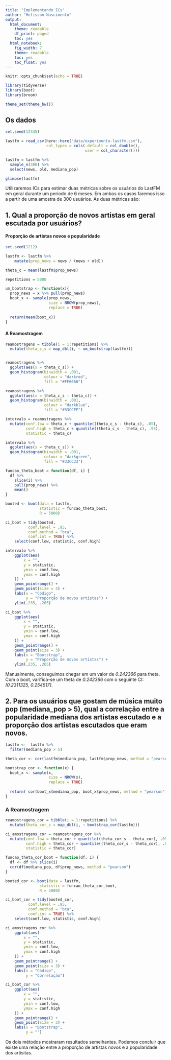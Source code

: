 ```yaml
---
title: "Implementando ICs"
author: "Helisson Nascimento"
output:
  html_document:
    theme: readable
    df_print: paged
    toc: yes
  html_notebook:
    fig_width: 7
    theme: readable
    toc: yes
    toc_float: yes
---
```


```r
knitr::opts_chunk$set(echo = TRUE)

library(tidyverse)
library(boot)
library(broom)

theme_set(theme_bw())
```

## Os dados

```r
set.seed(12345)

lastfm = read_csv(here::here("data/experimento-lastfm.csv"), 
                  col_types = cols(.default = col_double(), 
                                   user = col_character()))

lastfm = lastfm %>% 
  sample_n(300) %>% 
  select(news, old, mediana_pop)

glimpse(lastfm)
```


Utilizaremos ICs para estimar duas métricas sobre os usuários do LastFM em geral durante um período de 6 meses. Em ambos os casos faremos isso a partir de uma amostra de 300 usuários. As duas métricas são: 

## 1. Qual a proporção de novos artistas em geral escutada por usuários?

#### Proporção de artistas novos e popularidade

```r

set.seed(1212)

lastfm <- lastfm %>% 
    mutate(prop_news = news / (news + old))
```


```r
theta_c = mean(lastfm$prop_news)

repetitions = 5000

um_bootstrap <- function(x){
  prop_news = x %>% pull(prop_news)
  boot_x <- sample(prop_news,
                   size = NROW(prop_news),
                   replace = TRUE)
  
  return(mean(boot_x))
}
```

#### A Reamostragem
```r

reamostragens = tibble(i = 1:repetitions) %>% 
  mutate(theta_c_s = map_dbl(i, ~ um_bootstrap(lastfm)))


reamostragens %>%
  ggplot(aes(x = theta_c_s)) +
  geom_histogram(binwidth = .001,
                 colour = "darkred",
                 fill = "#FF6666")

reamostragens %>%
  ggplot(aes(x = theta_c_s - theta_c)) +
  geom_histogram(binwidth = .001,
                 colour = "darkblue",
                 fill = "#33CCFF")

```


```r

intervalo = reamostragens %>% 
  mutate(conf.low = theta_c + quantile((theta_c_s - theta_c), .05), 
         conf.high = theta_c + quantile((theta_c_s - theta_c), .95), 
         statistic = theta_c)

intervalo %>%
  ggplot(aes(x = theta_c_s)) +
  geom_histogram(binwidth = .001,
                 colour = "darkgreen",
                 fill = "#33CC33")

```


```r

funcao_theta_boot = function(df, i) {
  df %>%
    slice(i) %>% 
    pull(prop_news) %>%
    mean()
}

booted <- boot(data = lastfm, 
               statistic = funcao_theta_boot, 
               R = 5000)

ci_boot = tidy(booted, 
          conf.level = .95,
          conf.method = "bca",
          conf.int = TRUE) %>% 
    select(conf.low, statistic, conf.high)

```

```r

intervalo %>%
    ggplot(aes(
        x = "",
        y = statistic,
        ymin = conf.low,
        ymax = conf.high
    )) +
    geom_pointrange() +
    geom_point(size = 3) + 
    labs(x = "Código", 
         y = "Proporção de novos artistas") + 
    ylim(.235, .265)

ci_boot %>%
    ggplot(aes(
        x = "",
        y = statistic,
        ymin = conf.low,
        ymax = conf.high
    )) +
    geom_pointrange() +
    geom_point(size = 3) + 
    labs(x = "Bootstrap", 
         y = "Proporção de novos artistas") + 
    ylim(.235, .265)

```

Manualmente, conseguimos chegar em um valor de *0.242366* para theta. Com o boot, varifica-se um theta de *0.242366* com o  seguinte CI: *[0.2311325, 0.254517]*.

## 2. Para os usuários que gostam de música muito pop (mediana_pop > 5), qual a correlação entre a popularidade mediana dos artistas escutado e a proporção dos artistas escutados que eram novos. 

```r

lastfm <-  lastfm %>% 
  filter(mediana_pop > 5)

theta_cor <- cor(lastfm$mediana_pop, lastfm$prop_news, method = "pearson")

bootstrap_cor <- function(x) {
  boot_x <- sample(x,             
                   size = NROW(x),
                   replace = TRUE)
  
  return( cor(boot_x$mediana_pop, boot_x$prop_news, method = "pearson") )
}

```


### A Reamostragem
```r

reamostragens_cor = tibble(i = 1:repetitions) %>% 
  mutate(theta_cor_s = map_dbl(i, ~ bootstrap_cor(lastfm)))

ci_amostragens_cor = reamostragens_cor %>% 
  mutate(conf.low = theta_cor + quantile((theta_cor_s - theta_cor), .05), 
         conf.high = theta_cor + quantile((theta_cor_s - theta_cor), .95), 
         statistic = theta_cor) 

```

```r

funcao_theta_cor_boot = function(df, i) {
  df <- df %>% slice(i) 
  cor(df$mediana_pop, df$prop_news, method = "pearson")
}

booted_cor <- boot(data = lastfm, 
               statistic = funcao_theta_cor_boot, 
               R = 5000)

ci_boot_cor = tidy(booted_cor, 
          conf.level = .95,
          conf.method = "bca",
          conf.int = TRUE) %>% 
    select(conf.low, statistic, conf.high)

```

```r

ci_amostragens_cor %>%
    ggplot(aes(
        x = "",
        y = statistic,
        ymin = conf.low,
        ymax = conf.high
    )) +
    geom_pointrange() +
    geom_point(size = 3) + 
    labs(x = "Código", 
         y = "Correlação")

ci_boot_cor %>%
    ggplot(aes(
        x = "",
        y = statistic,
        ymin = conf.low,
        ymax = conf.high
    )) +
    geom_pointrange() +
    geom_point(size = 3) + 
    labs(x = "Bootstrap", 
         y = "")

```

Os dois métodos mostraram resultados semelhantes. Podemos concluir que existe uma relação entre a proporção de artistas novos e a popularidade dos artisitas.